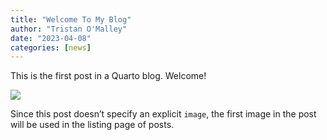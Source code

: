 ```yaml
---
title: "Welcome To My Blog"
author: "Tristan O'Malley"
date: "2023-04-08"
categories: [news]
---
```


This is the first post in a Quarto blog. Welcome!

![](thumbnail.jpg)

Since this post doesn't specify an explicit `image`, the first image in the post will be used in the listing page of posts.

